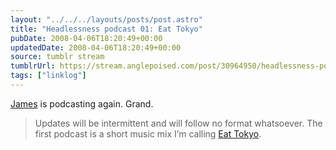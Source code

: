 ```yaml
---
layout: "../../../layouts/posts/post.astro"
title: "Headlessness podcast 01: Eat Tokyo"
pubDate: 2008-04-06T18:20:49+00:00
updatedDate: 2008-04-06T18:20:49+00:00
source: tumblr stream
tumblrUrl: https://stream.anglepoised.com/post/30964950/headlessness-podcast-01-eat-tokyo
tags: ["linklog"]
---
```


[James][1] is podcasting again. Grand.

> Updates will be intermittent and will follow no format whatsoever. The first podcast is a short music mix I’m calling [Eat Tokyo][1].

[1]: http://headlessness.com/post/30890273
